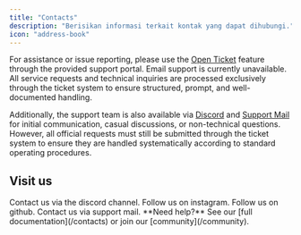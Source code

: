 ```yaml
---
title: "Contacts"
description: "Berisikan informasi terkait kontak yang dapat dihubungi."
icon: "address-book"
---
```


For assistance or issue reporting, please use the [Open Ticket](https://lunetix.cloud/tickets) feature through the provided support portal. Email support is currently unavailable. All service requests and technical inquiries are processed exclusively through the ticket system to ensure structured, prompt, and well-documented handling.

Additionally, the support team is also available via [Discord](https://discord.com/) and [Support Mail ](mailto:support@lunetix.cloud)for initial communication, casual discussions, or non-technical questions. However, all official requests must still be submitted through the ticket system to ensure they are handled systematically according to standard operating procedures.

## Visit us

<CardGroup cols={4}>
  <Card title="Discord" icon="discord" href="https://discord.com/">
    Contact us via the discord channel.
  </Card>
  <Card title="Instagram" icon="instagram" href="https://instagram.com/shushode">
    Follow us on instagram.
  </Card>
  <Card title="Github" icon="github" href="https://github.com/VeloxNF">
    Follow us on github.
  </Card>
  <Card title="Support mail" icon="envelope" href="mailto:support@lunetix.cloud">
    Contact us via support mail.
  </Card>
</CardGroup>

<Note>
  **Need help?** See our [full documentation](/contacts) or join our [community](/community).
</Note>